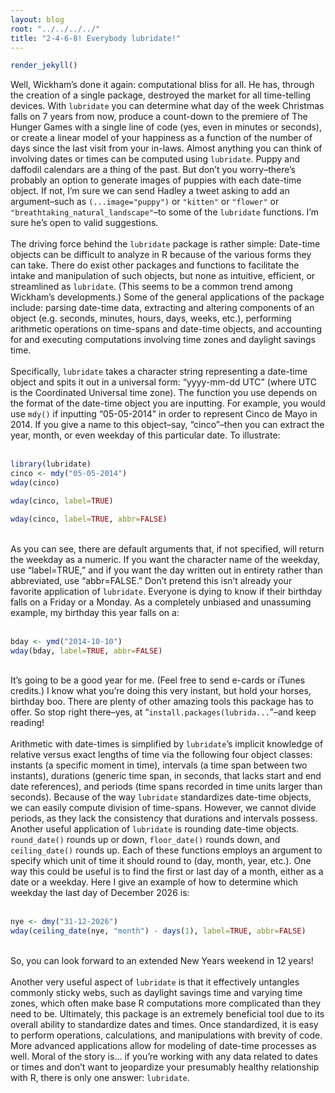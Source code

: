 ```yaml
---
layout: blog
root: "../../../../"
title: "2-4-6-8! Everybody lubridate!"
---
```


```r
render_jekyll()
```
Well, Wickham's done it again: computational bliss for all. He has, through the creation of a single package, destroyed the market for all time-telling devices. With `lubridate` you can determine what day of the week Christmas falls on 7 years from now, produce a count-down to the premiere of The Hunger Games with a single line of code (yes, even in minutes or seconds), or create a linear model of your happiness as a function of the number of days since the last visit from your in-laws. Almost anything you can think of involving dates or times can be computed using `lubridate`. Puppy and daffodil calendars are a thing of the past. But don't you worry--there's probably an option to generate images of puppies with each date-time object. If not, I'm sure we can send Hadley a tweet asking to add an argument--such as `(...image="puppy")` or `"kitten"` or `"flower"` or `"breathtaking_natural_landscape"`--to some of the `lubridate` functions. I'm sure he's open to valid suggestions.
</br>  
The driving force behind the `lubridate` package is rather simple:  Date-time objects can be difficult to analyze in R because of the various forms they can take. There do exist other packages and functions to facilitate the intake and manipulation of such objects, but none as intuitive, efficient, or streamlined as `lubridate`. (This seems to be a common trend among Wickham's developments.) Some of the general applications of the package include: parsing date-time data, extracting and altering components of an object (e.g. seconds, minutes, hours, days, weeks, etc.), performing arithmetic operations on time-spans and date-time objects, and accounting for and executing computations involving time zones and daylight savings time. 
<br></br>
Specifically, `lubridate` takes a character string representing a date-time object and spits it out in a universal form:  "yyyy-mm-dd UTC" (where UTC is the Coordinated Universal time zone). The function you use depends on the format of the date-time object you are inputting. For example, you would use `mdy()` if inputting "05-05-2014" in order to represent Cinco de Mayo in 2014. If you give a name to this object--say, "cinco"--then you can extract the year, month, or even weekday of this particular date. To illustrate:
<br></br>
```r
library(lubridate)
cinco <- mdy("05-05-2014")
wday(cinco)

wday(cinco, label=TRUE)

wday(cinco, label=TRUE, abbr=FALSE)
```
</br>
As you can see, there are default arguments that, if not specified, will return the weekday as a numeric. If you want the character name of the weekday, use "label=TRUE," and if you want the day written out in entirety rather than abbreviated, use "abbr=FALSE." Don't pretend this isn't already your favorite application of `lubridate`. Everyone is dying to know if their birthday falls on a Friday or a Monday. As a completely unbiased and unassuming example, my birthday this year falls on a:
<br></br>
```r
bday <- ymd("2014-10-10")
wday(bday, label=TRUE, abbr=FALSE)
```
</br>
It's going to be a good year for me. (Feel free to send e-cards or iTunes credits.) I know what you're doing this very instant, but hold your horses, birthday boo. There are plenty of other amazing tools this package has to offer. So stop right there--yes, at "`install.packages(lubrida...`"--and keep reading!
<br></br>
Arithmetic with date-times is simplified by `lubridate`'s implicit knowledge of relative versus exact lengths of time via the following four object classes: instants (a specific moment in time), intervals (a time span between two instants), durations (generic time span, in seconds, that lacks start and end date references), and periods (time spans recorded in time units larger than seconds). Because of the way `lubridate` standardizes date-time objects, we can easily compute division of time-spans. However, we cannot divide periods, as they lack the consistency that durations and intervals possess. Another useful application of `lubridate` is rounding date-time objects. `round_date()` rounds up or down, `floor_date()` rounds down, and `ceiling_date()` rounds up. Each of these functions employs an argument to specify which unit of time it should round to (day, month, year, etc.). One way this could be useful is to find the first or last day of a month, either as a date or a weekday. Here I give an example of how to determine which weekday the last day of December 2026 is:
<br></br>
```r
nye <- dmy("31-12-2026")
wday(ceiling_date(nye, "month") - days(1), label=TRUE, abbr=FALSE)
```
</br>
So, you can look forward to an extended New Years weekend in 12 years!
<br></br>
Another very useful aspect of `lubridate` is that it effectively untangles commonly sticky webs, such as daylight savings time and varying time zones, which often make base R computations more complicated than they need to be. Ultimately, this package is an extremely beneficial tool due to its overall ability to standardize dates and times. Once standardized, it is easy to perform operations, calculations, and manipulations with brevity of code. More advanced applications allow for modeling of date-time processes as well. Moral of the story is... if you're working with any data related to dates or times and don't want to jeopardize your presumably healthy relationship with R, there is only one answer: `lubridate`.

